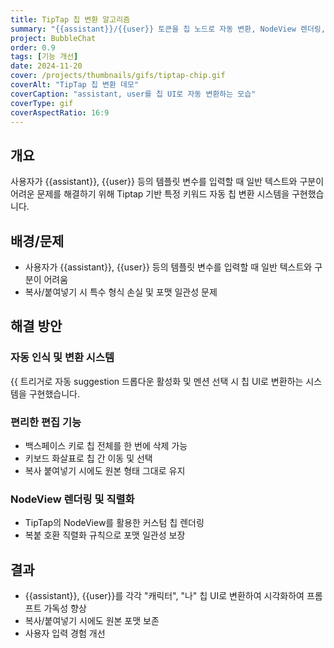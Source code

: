 ```yaml
---
title: TipTap 칩 변환 알고리즘
summary: "{{assistant}}/{{user}} 토큰을 칩 노드로 자동 변환, NodeView 렌더링, 복붙 호환 직렬화 규칙."
project: BubbleChat
order: 0.9
tags: [기능 개선]
date: 2024-11-20
cover: /projects/thumbnails/gifs/tiptap-chip.gif
coverAlt: "TipTap 칩 변환 데모"
coverCaption: "assistant, user를 칩 UI로 자동 변환하는 모습"
coverType: gif
coverAspectRatio: 16:9
---
```


## 개요

사용자가 {{assistant}}, {{user}} 등의 템플릿 변수를 입력할 때 일반 텍스트와 구분이 어려운 문제를 해결하기 위해 Tiptap 기반 특정 키워드 자동 칩 변환 시스템을 구현했습니다.

## 배경/문제

- 사용자가 {{assistant}}, {{user}} 등의 템플릿 변수를 입력할 때 일반 텍스트와 구분이 어려움
- 복사/붙여넣기 시 특수 형식 손실 및 포맷 일관성 문제

## 해결 방안

### 자동 인식 및 변환 시스템

{{ 트리거로 자동 suggestion 드롭다운 활성화 및 멘션 선택 시 칩 UI로 변환하는 시스템을 구현했습니다.

### 편리한 편집 기능

- 백스페이스 키로 칩 전체를 한 번에 삭제 가능
- 키보드 화살표로 칩 간 이동 및 선택
- 복사 붙여넣기 시에도 원본 형태 그대로 유지

### NodeView 렌더링 및 직렬화

- TipTap의 NodeView를 활용한 커스텀 칩 렌더링
- 복붙 호환 직렬화 규칙으로 포맷 일관성 보장

## 결과

- {{assistant}}, {{user}}를 각각 "캐릭터", "나" 칩 UI로 변환하여 시각화하여 프롬프트 가독성 향상
- 복사/붙여넣기 시에도 원본 포맷 보존
- 사용자 입력 경험 개선
